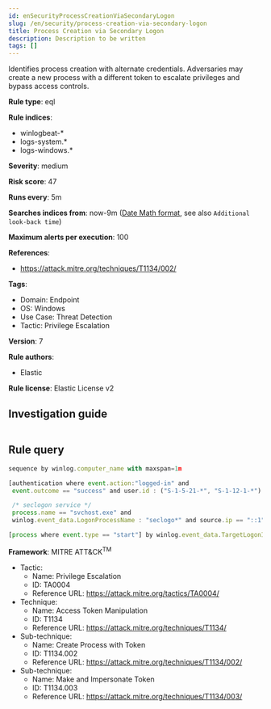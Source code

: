 ```yaml
---
id: enSecurityProcessCreationViaSecondaryLogon
slug: /en/security/process-creation-via-secondary-logon
title: Process Creation via Secondary Logon
description: Description to be written
tags: []
---
```


<div id="process-creation-via-secondary-logon"></div>

Identifies process creation with alternate credentials. Adversaries may create a new process with a different token to escalate privileges and bypass access controls.

**Rule type**: eql

**Rule indices**: 

* winlogbeat-*
* logs-system.*
* logs-windows.*

**Severity**: medium

**Risk score**: 47

**Runs every**: 5m

**Searches indices from**: now-9m ([Date Math format](((ref))/common-options.html#date-math), see also <DocLink id="enSecurityRulesUiCreate" section="set-the-rules-schedule">`Additional look-back time`</DocLink>)

**Maximum alerts per execution**: 100

**References**: 

* https://attack.mitre.org/techniques/T1134/002/

**Tags**: 

* Domain: Endpoint
* OS: Windows
* Use Case: Threat Detection
* Tactic: Privilege Escalation

**Version**: 7

**Rule authors**: 

* Elastic

**Rule license**: Elastic License v2

## Investigation guide

```markdown

```

## Rule query

```js
sequence by winlog.computer_name with maxspan=1m

[authentication where event.action:"logged-in" and
 event.outcome == "success" and user.id : ("S-1-5-21-*", "S-1-12-1-*") and

 /* seclogon service */
 process.name == "svchost.exe" and
 winlog.event_data.LogonProcessName : "seclogo*" and source.ip == "::1" ] by winlog.event_data.TargetLogonId

[process where event.type == "start"] by winlog.event_data.TargetLogonId

```

**Framework**: MITRE ATT&CK<sup>TM</sup>

* Tactic:
    * Name: Privilege Escalation
    * ID: TA0004
    * Reference URL: https://attack.mitre.org/tactics/TA0004/
* Technique:
    * Name: Access Token Manipulation
    * ID: T1134
    * Reference URL: https://attack.mitre.org/techniques/T1134/
* Sub-technique:
    * Name: Create Process with Token
    * ID: T1134.002
    * Reference URL: https://attack.mitre.org/techniques/T1134/002/
* Sub-technique:
    * Name: Make and Impersonate Token
    * ID: T1134.003
    * Reference URL: https://attack.mitre.org/techniques/T1134/003/

